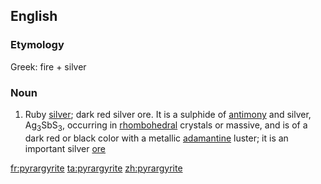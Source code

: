 ==English==

===Etymology===
Greek: fire + silver

===Noun===
{{en-noun}}

# {{mineralogy}} Ruby [[silver]]; dark red silver ore. It is a sulphide of [[antimony]] and silver, Ag<sub>3</sub>SbS<sub>3</sub>, occurring in [[rhombohedral]] crystals or massive, and is of a dark red or black color with a metallic [[adamantine]] luster; it is an important silver [[ore]]

[[fr:pyrargyrite]]
[[ta:pyrargyrite]]
[[zh:pyrargyrite]]